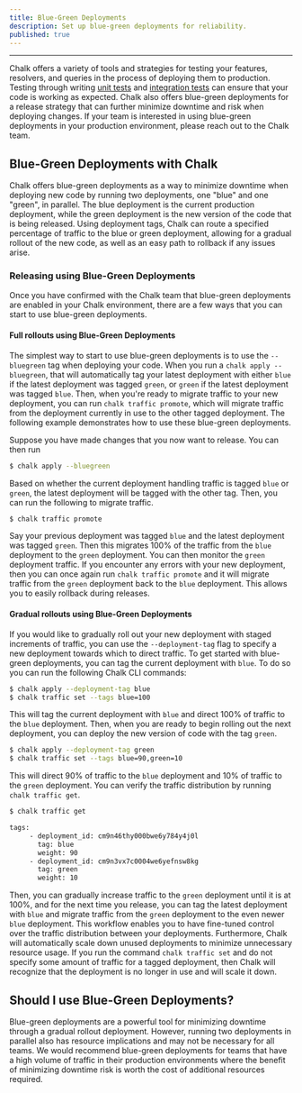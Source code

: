 ```yaml
---
title: Blue-Green Deployments
description: Set up blue-green deployments for reliability.
published: true
---
```


---

Chalk offers a variety of tools and strategies for testing your features, resolvers, and
queries in the process of deploying them to production. Testing through writing [unit tests](/docs/unit-tests)
and [integration tests](/docs/integration-tests) can ensure that your code is working as expected.
Chalk also offers blue-green deployments for a release strategy that can further minimize downtime
and risk when deploying changes. If your team is interested in using blue-green deployments in your
production environment, please reach out to the Chalk team.

## Blue-Green Deployments with Chalk

Chalk offers blue-green deployments as a way to minimize downtime when deploying new code by
running two deployments, one "blue" and one "green", in parallel. The blue deployment is the current
production deployment, while the green deployment is the new version of the code that is being
released. Using deployment tags, Chalk can route a specified percentage of traffic to the blue
or green deployment, allowing for a gradual rollout of the new code, as well as an easy path to
rollback if any issues arise.

### Releasing using Blue-Green Deployments

Once you have confirmed with the Chalk team that blue-green deployments are enabled in your Chalk environment,
there are a few ways that you can start to use blue-green deployments.

#### Full rollouts using Blue-Green Deployments

The simplest way to start to use blue-green deployments is to use the `--bluegreen` tag when deploying your code.
When you run a `chalk apply --bluegreen`, that will automatically tag your latest deployment with either `blue`
if the latest deployment was tagged `green`, or `green` if the latest deployment was tagged `blue`. Then, when you're
ready to migrate traffic to your new deployment, you can run `chalk traffic promote`, which will migrate traffic from
the deployment currently in use to the other tagged deployment. The following example demonstrates how to use
these blue-green deployments.

Suppose you have made changes that you now want to release. You can then run

```bash
$ chalk apply --bluegreen
```

Based on whether the current deployment handling traffic is tagged `blue` or `green`, the latest deployment
will be tagged with the other tag. Then, you can run the following to migrate traffic.

```bash
$ chalk traffic promote
```

Say your previous deployment was tagged `blue` and the latest deployment was tagged `green`. Then this migrates 100%
of the traffic from the `blue` deployment to the `green` deployment. You can then monitor the `green` deployment
traffic. If you encounter any errors with your new deployment, then you can once again run `chalk traffic promote` and
it will migrate traffic from the `green` deployment back to the `blue` deployment. This allows you to easily rollback
during releases.

#### Gradual rollouts using Blue-Green Deployments

If you would like to gradually roll out your new deployment with staged increments of traffic, you can
use the `--deployment-tag` flag to specify a new deployment towards which to direct traffic.
To get started with blue-green deployments, you can tag the current deployment with `blue`. To do so you can
run the following Chalk CLI commands:

```bash
$ chalk apply --deployment-tag blue
$ chalk traffic set --tags blue=100
```

This will tag the current deployment with `blue` and direct 100% of traffic to the `blue` deployment. Then, when you
are ready to begin rolling out the next deployment, you can deploy the new version of code with the tag `green`.

```bash
$ chalk apply --deployment-tag green
$ chalk traffic set --tags blue=90,green=10
```

This will direct 90% of traffic to the `blue` deployment and 10% of traffic to the `green` deployment. You can
verify the traffic distribution by running `chalk traffic get`.

```bash
$ chalk traffic get

tags:
     - deployment_id: cm9n46thy000bwe6y784y4j0l
       tag: blue
       weight: 90
     - deployment_id: cm9n3vx7c0004we6yefnsw8kg
       tag: green
       weight: 10
```

Then, you can gradually increase traffic to the `green` deployment until it is at 100%, and for the next time
you release, you can tag the latest deployment with `blue` and migrate traffic from the `green` deployment to the
even newer `blue` deployment. This workflow enables you to have fine-tuned control over the traffic distribution
between your deployments. Furthermore, Chalk will automatically scale down unused deployments to minimize unnecessary
resource usage. If you run the command `chalk traffic set` and do not specify some amount of traffic for a
tagged deployment, then Chalk will recognize that the deployment is no longer in use and will scale it down.

## Should I use Blue-Green Deployments?

Blue-green deployments are a powerful tool for minimizing downtime through a gradual rollout deployment. However,
running two deployments in parallel also has resource implications and may not be necessary for all teams. We
would recommend blue-green deployments for teams that have a high volume of traffic in their production environments
where the benefit of minimizing downtime risk is worth the cost of additional resources required.
